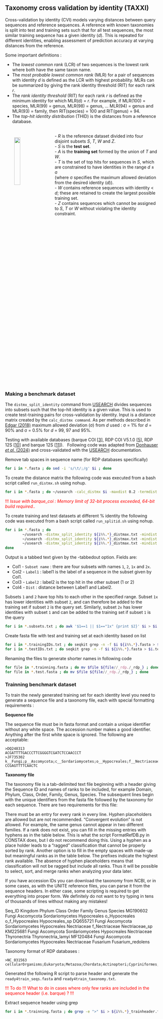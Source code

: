 ## Taxonomy cross validation by identity (TAXXI) {-}

Cross-validation by identity (CVI) models varying distances between query sequences and reference sequences. A reference with known taxonomies is split into test and training sets such that for all test sequences, the most similar training sequence has a given identity (*d*). This is repeated for different identities, enabling assessment of prediction accuracy at varying distances from the reference.

Some important definitions : 

- The *lowest common rank* (LCR) of two sequences is the lowest rank where both have the same taxon name.
- The *most probable lowest common rank* (MLR) for a pair of sequences with identity *d* is defined as the LCR with highest probability. MLRs can be summarized by giving the rank identity threshold (RIT) for each rank *r*.
- The *rank identity threshold* (RIT) for each rank *r* is defined as the minimum identity for which MLR(d) = *r*. For example, if MLR(100) = species, MLR(99) = genus, MLR(98) = genus, ... MLR(94) = genus and MLR(93) = family, then RIT(species) = 100 and RIT(genus) = 94. 
- The *top-hit identity distribution* (THID) is the distances from a reference database.

<img style="padding:30px" src="data/taxxi_figures.jpg" align="left" width="20%"/>

\
- *R* is the reference dataset divided into four disjoint subsets *S*, *T*, *W* and *Z*.\
- *S* is the **test set**.\
- *A* is the **training set** formed by the union of *T* and *W*.\
      - *T* is the set of top hits for sequences in *S*, which are constrained to have identities in the range *d* ± σ \
            (where σ specifies the maximum allowed deviation from the desired identity (*d*)).\
      - *W* contains reference sequences with identity < *d*; these are retained to create the largest possible training set. \
      - *Z* contains sequences which cannot be assigned to *S*, *T* or *W* without violating the identity constraint.

<br clear="left"/>

### Making a benchmark dataset{-}

The `distmx_split_identity` command from [USEARCH](https://www.drive5.com/usearch/manual/cvi.html) divides sequences into subsets such that the top-hit identity is a given value. This is used to create test-training pairs for cross-validation by identity. Input is a distance matrix created by the `calc_distmx command`. As per methods described in [Edgar (2018)](https://peerj.com/articles/4652/#p-3) maximum allowed deviation (σ) from *d* used : σ = 1% for *d* = 90% and σ = 0.5% for *d* = 99, 97 and 95%.  

Testing with available databases (barque COI [[3](https://www.ibis.ulaval.ca/services/bioinformatique/barque_databases/)], RDP COI V5.1.0 [[5](https://github.com/terrimporter/CO1Classifier/releases/tag/RDP-COI-v5.1.0)], RDP 12S [[10](https://github.com/terrimporter/12SfishClassifier/releases/tag/v1.0.1)] and barque 12S [[11](https://github.com/enormandeau/barque/blob/master/03_databases/12S.fasta.gz)]). \ 
Following code was adapted from [Donhauser *et al.* (2024)](https://doi.org/10.1016/j.ecoinf.2024.102817) and cross-validated with the [USEARCH](https://www.drive5.com/usearch/manual/cvi.html) documentation. 

Remove tab spaces in sequence name (for RDP databases specifically)
```bash
for i in *.fasta ; do sed -i 's/\t/;/g' $i ; done 
```

To create the distance matrix the following code was executed from a bash script called `run_distmx.sh` using nohup. 
```bash
for i in *.fasta ; do ~/usearch -calc_distmx $i -maxdist 0.2 -termdist 0.3 -tabbedout ${i%%.*}_distmax.txt; done
```

<span style="color:red"> !!! *Issue with barque_coi : Memory limit of 32-bit process exceeded, 64-bit build required..*  </span>

To create training and test datasets at different % identity the following code was executed from a bash script called `run_splitid.sh` using nohup. 
```bash
for i in *.fasta ; do
        ~/usearch -distmx_split_identity ${i%%.*}_distmax.txt -mindist 0.025 -maxdist 0.035 -tabbedout ${i%%.*}.97.subsets.txt
        ~/usearch -distmx_split_identity ${i%%.*}_distmax.txt -mindist 0.045 -maxdist 0.055 -tabbedout ${i%%.*}.95.subsets.txt
        ~/usearch -distmx_split_identity ${i%%.*}_distmax.txt -mindist 0.095 -maxdist 0.105 -tabbedout ${i%%.*}.90.subsets.txt
done
```

Output is a tabbed text given by the -tabbedout option. Fields are:

- Col1 - `Subset name` : there are four subsets with names `1`, `2`, `1x` and `2x`.
- Col2 - `Label1` : label1 is the label of a sequence in the subset given by Col1.
- Col3 - `Label2` : label2 is the top hit in the other subset (1 or 2)
- Col4 - `Dist`   : distance between Label1 and Label2.

Subsets `1` and `2` have top hits to each other in the specified range. Subset `1x` has lower identities with subset `2`, and can therefore be added to the training set if subset `2` is the query set. Similarly, subset `2x` has lower identities with subset `1` and can be added to the training set if subset `1` is the query

```bash
for i in *.subsets.txt ; do awk '$1==1 || $1=="1x" {print $2}' $i > $i.trainingIDs.txt; awk '$1==2 {print $2}' $i > $i.testIDs.txt; done 
```

Create fasta file with test and training set at each identity based on list
```bash
for i in *.trainingIDs.txt ; do seqkit grep -n -f $i ${i%%.*}.fasta > $i.trainning.fasta ; done
for i in *.testIDs.txt ; do seqkit grep -n -f $i ${i%%.*}.fasta > $i.test.fasta ; done 
```

Renaming the files to generate shorter names in following code 
```bash
for file in *.trainning.fasta ; do mv $file ${file//_rdp./_rdp_} ; done
for file in *.test.fasta ; do mv $file ${file//_rdp./_rdp_} ; done
``` 

### Trainning benchmark dataset {-}

To train the newly generated training set for each identity level you need to generate a sequence file and a taxonomy file, each with special formatting requirements : 

**Sequence file**

The sequence file must be in fasta format and contain a unique identifier without any white space. The accession number makes a good identifier. Anything after the first white space is ignored. The following are acceptable:

```
>DQ248313
ACGATTTTGACCCTTCGGGGTCGATCTCCAACCCT
>JF735302 k__Fungi;p__Ascomycota;c__Sordariomycetes;o__Hypocreales;f__Nectriaceae;g__Dactylonectria;s__Dactylonectria_anthuriicol
CCGAGTTTTCAACTC
``` 

**Taxonomy file**

The taxonomy file is a tab-delimited text file beginning with a header giving the Sequence ID and names of ranks to be included, for example Domain, Phylum, Class, Order, Family, Genus, Species. The subsequent lines begin with the unique identifiers from the fasta file followed by the taxonomy for each sequence. There are two requirements for this file:

There must be an entry for every rank in every line. Hyphen placeholders are allowed but are not recommended. “Convergent evolution” is not allowed. For example, the same genus cannot appear in two different families. If a rank does not exist, you can fill in the missing entries with hyphens as in the table below. This is what the script FormatRefDB.py  in CONSTAX does, but I do not recommend doing this. Using a hyphen as a place holder leads to a “ragged” classification that cannot be properly sorted by rank. Another option is to fill in the empty spaces with made-up but meaningful ranks as in the table below. The prefixes indicate the highest rank available. The absence of hyphen placeholders means that classification will not be ragged but include all ranks. Thus it will be possible to select, sort, and merge ranks when analyzing your data later.

If you have accession IDs you can download the taxonomy from NCBI, or in some cases, as with the UNITE reference files, you can parse it from the sequence headers. In either case, some scripting is required to get everything into proper form. We definitely do not want to try typing in tens of thousands of lines without making any mistakes!

Seq_ID	Kingdom	Phylum	Class	Order	Family	Genus	Species
MG190602	Fungi	Ascomycota	Sordariomycetes	Hypocreales	o_Hypocreales	o_f_Hypocreales	Hypocreales_sp
DQ655721	Fungi	Ascomycota	Sordariomycetes	Hypocreales	Nectriaceae	f_Nectriaceae	Nectriaceae_sp
KM225681	Fungi	Ascomycota	Sordariomycetes	Hypocreales	Nectriaceae	Thyronectria	Thyronectria_lamyi
MF120484	Fungi	Ascomycota	Sordariomycetes	Hypocreales	Nectriaceae	Fusarium	Fusarium_redolens

Taxonomy format of RDP databases : 

``` 
>NC_031563	cellularOrganisms;Eukaryota;Metazoa;Chordata;Actinopteri;Cypriniformes;Cyprinidae;Aspiolucius;Aspiolucius_esocinus
``` 

Generated the following R script to parse header and generate the `ready4train_seqs.fasta` and `ready4train_taxonomy.txt`. 

<span style="color:red"> !!! To do !!! What to do in cases where only few ranks are included in the sequence header (i.e. barque) ?  !!!  </span>

Extract sequence header using grep 
```bash
for i in *.trainning.fasta ; do grep -e ">" $i > ${i%%.*}_trainheader.txt ; done 
```

